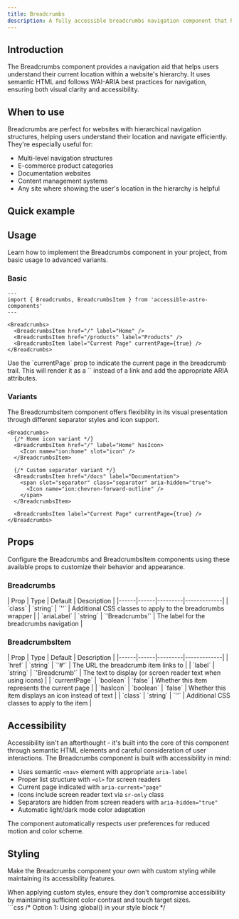 ```yaml
---
title: Breadcrumbs
description: A fully accessible breadcrumbs navigation component that helps users understand their location in a website's hierarchy using native HTML elements.
---
```



## Introduction

The Breadcrumbs component provides a navigation aid that helps users understand their current location within a website's hierarchy. It uses semantic HTML and follows WAI-ARIA best practices for navigation, ensuring both visual clarity and accessibility.

## When to use

Breadcrumbs are perfect for websites with hierarchical navigation structures, helping users understand their location and navigate efficiently. They're especially useful for:

- Multi-level navigation structures
- E-commerce product categories
- Documentation websites
- Content management systems
- Any site where showing the user's location in the hierarchy is helpful

## Quick example

<div class="not-content">
  <Breadcrumbs>
    <BreadcrumbsItem href="/" label="Home" />
    <BreadcrumbsItem href="/components" label="Components" />
    <BreadcrumbsItem label="Breadcrumbs" currentPage={true} />
  </Breadcrumbs>
</div>

## Usage

Learn how to implement the Breadcrumbs component in your project, from basic usage to advanced variants.

### Basic

```astro
---
import { Breadcrumbs, BreadcrumbsItem } from 'accessible-astro-components'
---

<Breadcrumbs>
  <BreadcrumbsItem href="/" label="Home" />
  <BreadcrumbsItem href="/products" label="Products" />
  <BreadcrumbsItem label="Current Page" currentPage={true} />
</Breadcrumbs>
```

<Aside type="tip" title="Current page">
  Use the `currentPage` prop to indicate the current page in the breadcrumb trail. This will render it as a `<span>` instead of a link and add the appropriate ARIA attributes.
</Aside>

### Variants

The BreadcrumbsItem component offers flexibility in its visual presentation through different separator styles and icon support.

```astro
<Breadcrumbs>
  {/* Home icon variant */}
  <BreadcrumbsItem href="/" label="Home" hasIcon>
    <Icon name="ion:home" slot="icon" />
  </BreadcrumbsItem>

  {/* Custom separator variant */}
  <BreadcrumbsItem href="/docs" label="Documentation">
    <span slot="separator" class="separator" aria-hidden="true">
      <Icon name="ion:chevron-forward-outline" />
    </span>
  </BreadcrumbsItem>

  <BreadcrumbsItem label="Current Page" currentPage={true} />
</Breadcrumbs>
```

## Props

Configure the Breadcrumbs and BreadcrumbsItem components using these available props to customize their behavior and appearance.

### Breadcrumbs

<div class="props-wrapper">
| Prop | Type | Default | Description |
|------|------|---------|-------------|
| `class` | `string` | `''` | Additional CSS classes to apply to the breadcrumbs wrapper |
| `ariaLabel` | `string` | `'Breadcrumbs'` | The label for the breadcrumbs navigation |
</div>

### BreadcrumbsItem

<div class="props-wrapper">
| Prop | Type | Default | Description |
|------|------|---------|-------------|
| `href` | `string` | `'#'` | The URL the breadcrumb item links to |
| `label` | `string` | `'Breadcrumb'` | The text to display (or screen reader text when using icons) |
| `currentPage` | `boolean` | `false` | Whether this item represents the current page |
| `hasIcon` | `boolean` | `false` | Whether this item displays an icon instead of text |
| `class` | `string` | `''` | Additional CSS classes to apply to the item |
</div>

## Accessibility

Accessibility isn't an afterthought - it's built into the core of this component through semantic HTML elements and careful consideration of user interactions. The Breadcrumbs component is built with accessibility in mind:

- Uses semantic `<nav>` element with appropriate `aria-label`
- Proper list structure with `<ol>` for screen readers
- Current page indicated with `aria-current="page"`
- Icons include screen reader text via `sr-only` class
- Separators are hidden from screen readers with `aria-hidden="true"`
- Automatic light/dark mode color adaptation

<Aside type="tip" title="User preferences">
  The component automatically respects user preferences for reduced motion and color scheme.
</Aside>

## Styling

Make the Breadcrumbs component your own with custom styling while maintaining its accessibility features.

<Aside type="caution" title="Accessibility considerations">
  When applying custom styles, ensure they don't compromise accessibility by maintaining sufficient color contrast and touch target sizes.
</Aside>

<Tabs>
  <TabItem label="Custom CSS">
    ```css
    /* Option 1: Using :global() in your style block */
    <style>
      :global(.breadcrumbs .list) {
        display: flex;
        align-items: center;
        gap: 0.5rem;
      }

      :global(.breadcrumbs a) {
        color: light-dark(hsl(215 25% 27%), hsl(215 25% 89%));
        text-decoration: none;
      }

      :global(.breadcrumbs a:hover) {
        text-decoration: underline;
      }

      :global(.breadcrumbs .separator) {
        color: light-dark(hsl(215 8% 45%), hsl(215 8% 65%));
      }
    </style>

    /* Option 2: Using is:global on the style tag */
    <style is:global>
      .breadcrumbs .list {
        display: flex;
        align-items: center;
        gap: 0.5rem;
      }

      .breadcrumbs a {
        color: light-dark(hsl(215 25% 27%), hsl(215 25% 89%));
        text-decoration: none;
      }

      .breadcrumbs a:hover {
        text-decoration: underline;
      }

      .breadcrumbs .separator {
        color: light-dark(hsl(215 8% 45%), hsl(215 8% 65%));
      }
    </style>
    ```
  </TabItem>
  <TabItem label="Tailwind Classes">
    ```astro
    <Breadcrumbs class="text-gray-600 dark:text-gray-400">
      <BreadcrumbsItem 
        href="/" 
        label="Home"
        class="hover:text-gray-900 dark:hover:text-gray-100"
      >
        <span slot="separator" class="text-gray-400 dark:text-gray-600">
          <Icon name="ion:chevron-forward" />
        </span>
      </BreadcrumbsItem>
    </Breadcrumbs>
    ```
  </TabItem>
</Tabs>

<Aside type="note" title="Style scoping">
  Astro components use scoped styles by default. To override component styles, you'll need to use either `:global()` selectors or the `is:global` directive on your style tag.
</Aside>

## Interactive examples

See the Breadcrumbs component in action with these practical examples demonstrating different variants and styling options.

### Default style

<div class="not-content">
  <Breadcrumbs>
    <BreadcrumbsItem href="/" label="Home" />
    <BreadcrumbsItem href="/docs" label="Documentation" />
    <BreadcrumbsItem label="Breadcrumbs" currentPage={true} />
  </Breadcrumbs>
</div>

### With home icon

<div class="not-content">
  <Breadcrumbs>
    <BreadcrumbsItem href="/" label="Home" hasIcon>
      <Icon name="ion:home" slot="icon" />
    </BreadcrumbsItem>
    <BreadcrumbsItem href="/docs" label="Documentation" />
    <BreadcrumbsItem label="Breadcrumbs" currentPage={true} />
  </Breadcrumbs>
</div>

### Custom separator

<div class="not-content">
  <Breadcrumbs>
    <BreadcrumbsItem href="/" label="Home">
      <span slot="separator" class="separator" aria-hidden="true">
        <Icon name="ion:chevron-forward-outline" />
      </span>
    </BreadcrumbsItem>
    <BreadcrumbsItem href="/docs" label="Documentation">
      <span slot="separator" class="separator" aria-hidden="true">
        <Icon name="ion:chevron-forward-outline" />
      </span>
    </BreadcrumbsItem>
    <BreadcrumbsItem label="Breadcrumbs" currentPage={true} />
  </Breadcrumbs>
</div>
